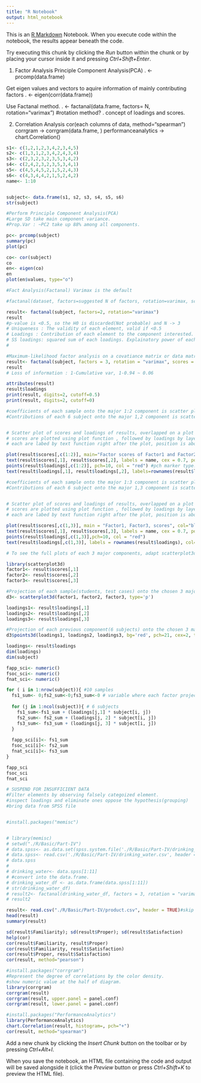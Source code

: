 ```yaml
---
title: "R Notebook"
output: html_notebook
---
```


This is an [R Markdown](http://rmarkdown.rstudio.com) Notebook. When you execute code within the notebook, the results appear beneath the code. 

Try executing this chunk by clicking the *Run* button within the chunk or by placing your cursor inside it and pressing *Ctrl+Shift+Enter*. 

1. Factor Analysis
  Principle Component Analysis(PCA)
    . <- prcomp(data.frame)
    
  Get eigen values and vectors to aquire information of mainly contributing factors
    . <- eigen(corr(data.frame))
    
  Use Factanal method.
    . <- factanal(data.frame, factors= N, rotation="varimax") #rotation method?
    . concept of loadings and scores.
    
2. Correlation Analysis
  cor(each columns of data, method="spearman")
  corrgram -> corrgram(data.frame, )
  performanceanalytics -> chart.Correlation()

```r
s1<- c(1,2,1,2,3,4,2,3,4,5)
s2<- c(1,3,1,2,3,4,2,4,3,4)
s3<- c(2,3,2,3,2,3,5,3,4,2)
s4<- c(2,4,2,3,2,3,5,3,4,1)
s5<- c(4,5,4,5,2,1,5,2,4,3)
s6<- c(4,3,4,4,2,1,5,2,4,2)
name<- 1:10



```

```r
subject<- data.frame(s1, s2, s3, s4, s5, s6)
str(subject)
```

```r
#Perform Principle Component Analysis(PCA)
#Large SD take main component variance.
#Prop.Var : ~PC2 take up 88% among all components.

pc<- prcomp(subject)
summary(pc)
plot(pc)
```

```r
co<- cor(subject)
co
en<- eigen(co)
en
plot(en$values, type="o")
```

```r
#Fact Analysis(Factanal) Varimax is the default

#factanal(dataset, factors=suggested N of factors, rotation=varimax, scores=calc.method)

result<- factanal(subject, factors=2, rotation="varimax")
result
#p-value is <0.5, so the H0 is discarded(Not probable) and N -> 3
# Uniqueness : The validity of each element, valid if <0.5
# Loadings : Contribution of each element to the component interested. mean if >0.4, less explainatory if <0.4.
# SS loadings: squared sum of each loadings. Explainatory power of each component.
# 
```

```r
#Maximum-likelihood factor analysis on a covatiance matrix or data matrix
result<- factanal(subject, factors = 3, rotation = "varimax", scores = "regression")
result
# Loss of information : 1-Cumulative var, 1-0.94 ~ 0.06

attributes(result)
result$loadings
print(result, digits=2, cutoff=0.5)
print(result, digits=2, cutoff=0)
```

```r

#coefficients of each sample onto the major 1:2 component is scatter plotted.
#Contributions of each 6 subject onto the major 1,2 component is scatter plotted.


# Scatter plot of scores and loadings of results, overlapped on a plot canvas.
# scores are plotted using plot function , followed by loadings by layering points functions,
# each are labed by text function right after the plot, position is above(=3) and cex is scaling constant.

plot(result$scores[,c(1:2)], main="Factor scores of Factor1 and Factor2")
text(result$scores[,1], result$scores[,2], labels = name, cex = 0.7, pos = 3, col = "blue")
points(result$loadings[,c(1:2)], pch=10, col = "red") #pch marker type.
text(result$loadings[,1], result$loadings[,2], labels=rownames(result$loadings), cex=0.8, pos =3, col="red")

```

```r
#coefficients of each sample onto the major 1:3 component is scatter plotted.
#Contributions of each 6 subject onto the major 1,3 component is scatter plotted.


# Scatter plot of scores and loadings of results, overlapped on a plot canvas.
# scores are plotted using plot function , followed by loadings by layering points functions,
# each are labed by text function right after the plot, position is above(=3) and cex is scaling constant.

plot(result$scores[,c(1,3)], main = "Factor1, Factor3, scores", col="blue", pch=9)
text(result$scores[,1], result$scores[,3], labels = name, cex = 0.7, pos = 3, col = "blue")
points(result$loadings[,c(1,3)],pch=10, col = "red")
text(result$loadings[,c(1,3)], labels = rownames(result$loadings), col='red', cex = 0.8, pos = 2) # pos 3 -> above, 1 -> below, 2-> left, 4<- right

```

```r
# To see the full plots of each 3 major components, adapt scatterplot3d

library(scatterplot3d)
factor1<- result$scores[,1]
factor2<- result$scores[,2]
factor3<- result$scores[,3]

#Projection of each sample(students, test cases) onto the chosen 3 major factors
d3<- scatterplot3d(factor1, factor2, factor3, type='p')

loadings1<- result$loadings[,1]
loadings2<- result$loadings[,2]
loadings3<- result$loadings[,3]

#Projection of each previous component(6 subjects) onto the chosen 3 major factors, marked as red
d3$points3d(loadings1, loadings2, loadings3, bg='red', pch=21, cex=2, type='h')

```

```r
loadings<- result$loadings
dim(loadings)
dim(subject)

fapp_sci<- numeric()
fsoc_sci<- numeric()
fnat_sci<- numeric()

for ( i in 1:nrow(subject)){ #10 samples
  fs1_sum<- 0;fs2_sum<-0;fs3_sum<-0 # variable where each factor projection will be stored.
  
  for (j in 1:ncol(subject)){ # 6 subjects
    fs1_sum<-fs1_sum + (loadings[j,1] * subject[i, j])
    fs2_sum<- fs2_sum + (loadings[j, 2] * subject[i, j])
    fs3_sum<- fs3_sum + (loadings[j, 3] * subject[i, j])
  }
  
  fapp_sci[i]<- fs1_sum
  fsoc_sci[i]<- fs2_sum
  fnat_sci[i]<- fs3_sum
}

fapp_sci
fsoc_sci
fnat_sci

```

```r
# SUSPEND FOR INSUFFICIENT DATA
#Filter elements by observing falsely categoized element.
#inspect loadings and eliminate ones oppose the hypothesis(grouping)
#bring data from SPSS file


#install.packages("memisc")


# library(memisc)
# setwd("./R/Basic/Part-IV")
# data.spss<- as.data.set(spss.system.file('./R/Basic/Part-IV/drinking_water.csv'))
# data.spss<- read.csv('./R/Basic/Part-IV/drinking_water.csv', header = FALSE)
# data.spss
# 
# drinking_water<- data.spss[1:11]
# #convert into the data.frame.
# drinking_water_df <- as.data.frame(data.spss[1:11])
# str(drinking_water_df)
# result2<- factanal(drinking_water_df, factors = 3, rotation = "varimax")
# result2

```

```r
result<- read.csv("./R/Basic/Part-IV/product.csv", header = TRUE)#skip = 1)
head(result)
summary(result)

sd(result$Familiarity); sd(result$Proper); sd(result$Satisfaction)
help(cor)
cor(result$Familiarity, result$Proper)
cor(result$Familiarity, result$Satisfaction)
cor(result$Proper, result$Satisfaction)
cor(result, method="pearson") 
```

```r
#install.packages("corrgram")
#Represent the degree of correlations by the color density.
#show numeric value at the half of diagram.
library(corrgram)
corrgram(result)
corrgram(result, upper.panel = panel.conf)
corrgram(result, lower.panel = panel.conf)
```

```r
#install.packages("PerformanceAnalytics")
library(PerformanceAnalytics)
chart.Correlation(result, histogram=, pch="+")
cor(result, method="spearman")
```

Add a new chunk by clicking the *Insert Chunk* button on the toolbar or by pressing *Ctrl+Alt+I*.

When you save the notebook, an HTML file containing the code and output will be saved alongside it (click the *Preview* button or press *Ctrl+Shift+K* to preview the HTML file).
